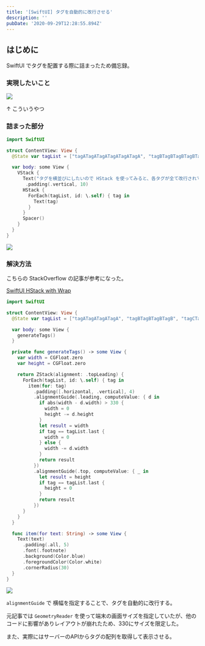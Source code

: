 ```yaml
---
title: '[SwiftUI] タグを自動的に改行させる'
description: ''
pubDate: '2020-09-29T12:28:55.894Z'
---
```


## はじめに

SwiftUI でタグを配置する際に詰まったため備忘録。

### 実現したいこと

![](/assets/images/2020-09-29-21-59-43.png)

↑ こういうやつ

### 詰まった部分

``` swift
import SwiftUI

struct ContentView: View {
  @State var tagList = ["tagATagATagATagATagATagA", "tagBTagBTagBTagBTagBTagB", "tagCTagCTagCTagCTagCTagC", "tagDTagDTagDTagDTagDTagD"]

  var body: some View {
    VStack {
      Text("タグを横並びにしたいので HStack を使ってみると、各タグが全て改行されてしまい不自然")
       .padding(.vertical, 10)
      HStack {
        ForEach(tagList, id: \.self) { tag in
          Text(tag)
        }
      }
      Spacer()
    }
  }
}
```

![](/assets/images/2020-09-29-23-45-10.png)

### 解決方法

こちらの StackOverflow の記事が参考になった。

[SwiftUI HStack with Wrap](https://stackoverflow.com/questions/58842453/swiftui-hstack-with-wrap)

``` swift
import SwiftUI

struct ContentView: View {
  @State var tagList = ["tagATagATagATagA", "tagBTagBTagBTagB", "tagCTagCTagCTagC", "tagDTagDTagDTagDTagDTagD"]

  var body: some View {
    generateTags()
  }

  private func generateTags() -> some View {
    var width = CGFloat.zero
    var height = CGFloat.zero

    return ZStack(alignment: .topLeading) {
      ForEach(tagList, id: \.self) { tag in
        item(for: tag)
          .padding([.horizontal, .vertical], 4)
          .alignmentGuide(.leading, computeValue: { d in
            if abs(width - d.width) > 330 {
              width = 0
              height -= d.height
            }
            let result = width
            if tag == tagList.last {
              width = 0
            } else {
              width -= d.width
            }
            return result
          })
          .alignmentGuide(.top, computeValue: { _ in
            let result = height
            if tag == tagList.last {
              height = 0
            }
            return result
          })
      }
    }
  }

  func item(for text: String) -> some View {
    Text(text)
      .padding(.all, 5)
      .font(.footnote)
      .background(Color.blue)
      .foregroundColor(Color.white)
      .cornerRadius(30)
  }
}
```

![](/assets/images/2020-09-29-23-56-47.png)

`alignmentGuide` で 横幅を指定することで、タグを自動的に改行する。

元記事では `GeometryReader` を使って端末の画面サイズを指定していたが、他のコードに影響がありレイアウトが崩れたため、330にサイズを限定した。

また、実際にはサーバーのAPIからタグの配列を取得して表示させる。
